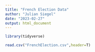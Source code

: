 ```yaml
---
title: "French Election Data"
author: "Julian Siegel"
date: "2023-02-27"
output: html_document
---
```

```r
library(tidyverse)
```

```r
read.csv("FrenchElection.csv",header=T)
```

